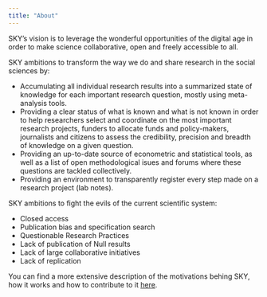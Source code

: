 ```yaml
---
title: "About"
---
```


SKY's vision is to leverage the wonderful opportunities of the digital age in order to make science collaborative, open and freely accessible to all. 

SKY ambitions to transform the way we do and share research in the social sciences by:

* Accumulating all individual research results into a summarized state of knowledge for each important research question, mostly using meta-analysis tools.
* Providing a clear status of what is known and what is not known in order to help researchers select and coordinate on the most important research projects, funders to allocate funds and policy-makers, journalists and citizens to assess the credibility, precision and breadth of knowledge on a given question.
* Providing an up-to-date source of econometric and statistical tools, as well as a list of open methodological isues and forums where these questions are tackled collectively.
* Providing an environment to transparently register every step made on a research project (lab notes).

SKY ambitions to fight the evils of the current scientific system:

* Closed access 
* Publication bias and specification search
* Questionable Research Practices
* Lack of publication of Null results
* Lack of large collaborative initiatives 
* Lack of replication

You can find a more extensive description of the motivations behing SKY, how it works and how to contribute to it [here](https://economistjourney.blogspot.com/2019/03/sky-tool-for-decentralized-accumulation.html). 